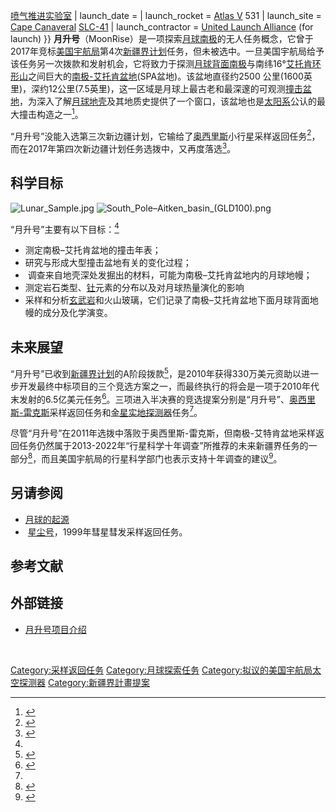 {{Infobox spaceflight
| name                  = 月升号
| mission_type          = 月球采样返回
| operator              = [[美国国家航空航天局|美国宇航局]]{{\}}[[喷气推进实验室|喷气推进实验室]]
| launch_date           = 
| launch_rocket         = [[Atlas_V|Atlas V]] 531
| launch_site           = [[Cape_Canaveral_Air_Force_Station|Cape Canaveral]] [[Cape_Canaveral_Air_Force_Station_Space_Launch_Complex_41|SLC-41]]
| launch_contractor     = [[United_Launch_Alliance|United Launch Alliance]] (for launch)
}}
'''月升号'''（MoonRise）是一项探索[[月球南极|月球南极]]的无人任务概念，它曾于2017年竞标[[美国国家航空航天局|美国宇航局]]第4次[[新疆界计划|新疆界计划]]任务，但未被选中。一旦美国宇航局给予该任务另一次拨款和发射机会，它将致力于探测[[月球背面|月球背面]][[月球南极|南极]]与南纬16°[[艾托肯环形山|艾托肯环形山]]之间巨大的[[南极-艾托肯盆地|南极-艾托肯盆地]](SPA盆地)。该盆地直径约2500 公里(1600英里)，深约12公里(7.5英里)，这一区域是月球上最古老和最深邃的可观测[[撞击盆地|撞击盆地]]，为深入了解[[月球内部构造|月球地壳]]及其地质史提供了一个窗口，该盆地也是[[太阳系|太阳系]]公认的最大撞击构造之一<ref name="factsheet">{{cite web |url=http://moonrise.jpl.nasa.gov/documentsRiseFactSheetfinal.pdf |title=MoonRise |series=美国宇航局的真实情况|publisher=美国宇航局|date=2010年6月 |archive-url=https://web.archive.org/web/20110516060655/http://moonrise.jpl.nasa.gov/documentsRiseFactSheetfinal.pdf |archive-date=2011年5月16日}}</ref>。

“月升号”没能入选第三次新边疆计划，它输给了[[OSIRIS-REx|奥西里斯]]小行星采样返回任务<ref name="sfnow20110525">{{cite news|url=http://www.spaceflightnow.com/news/n1105/25osirisrex/index.html|title=美国宇航局挑选的机器人小行星旅行者将于2016年发射升空|work=实现航天飞行网|first=史蒂芬|last=克拉克|date=2011年5月25日|access-date=2016年11月19日|archive-date=2021年1月28日|archive-url=https://web.archive.org/web/20210128183013/https://spaceflightnow.com/news/n1105/25osirisrex/index.html|dead-url=no}}</ref>，而在2017年第四次新边疆计划任务选拨中，又再度落选<ref name="ibtimes20171220">{{cite news|url=http://www.ibtimes.com/nasas-new-frontier-mission-will-search-alien-life-or-reveal-solar-systems-history-2631073|title=美国航天局的新边疆任务将搜寻外星生命或揭示太阳系的历史|work=《环球财经时报》|first=埃拉纳|last=格洛瓦茨|date=2017年12月20日|access-date=2018年1月14日|archive-date=2020年12月5日|archive-url=https://web.archive.org/web/20201205172344/https://www.ibtimes.com/nasas-new-frontier-mission-will-search-alien-life-or-reveal-solar-systems-history-2631073|dead-url=no}}</ref>。

==科学目标==
[[File:Lunar_Sample.jpg|thumb]]
[[File:South_Pole–Aitken_basin_(GLD100).png|thumb]]

“月升号”主要有以下目标：<ref name="factsheet" />
* 测定南极–艾托肯盆地的撞击年表；
* 研究与形成大型撞击盆地有关的变化过程；
* 调查来自地壳深处发掘出的材料，可能为南极–艾托肯盆地内的月球地幔；
* 测定岩石类型、[[钍|钍]]元素的分布以及对月球热量演化的影响
* 采样和分析[[玄武岩|玄武岩]]和火山玻璃，它们记录了南极–艾托肯盆地下面月球背面地幔的成分及化学演变。

==未来展望==
“月升号”已收到[[新疆界计划|新疆界计划]]的A阶段拨款<ref>{{cite conference|url=https://solarsystem.nasa.gov/docs/a516.pdf|title=从南极-艾托肯盆地取样返回的月升号任务概述|conference=第七届国际行星探测器研讨会. 2010年6月14日至18日.西班牙巴塞罗那.|first1=L.|last1=阿尔卡莱|first2=B.|last2=乔利夫|first3=D.|last3=帕帕纳斯塔苏|date=2010年|access-date=2021年1月17日|archive-date=2016年12月22日|archive-url=https://web.archive.org/web/20161222092405/https://solarsystem.nasa.gov/docs/a516.pdf|dead-url=yes}}</ref>，是2010年获得330万美元资助以进一步开发最终中标项目的三个竞选方案之一，而最终执行的将会是一项于2010年代末发射的6.5亿美元任务<ref name="wustl20091231">{{cite web |url=https://source.wustl.edu/2009/12/wustlled-moon-mission-is-finalist-for-nasa-next-big-space-venture/ |title=圣路易斯华盛顿大学主导的探月任务是美国宇航局下一项大型太空探险项目的入围者 |publisher=[[圣路易斯华盛顿大学|圣路易斯华盛顿大学]] |date=31 December 2009 |access-date=2021-01-17 |archive-date=2021-01-22 |archive-url=https://web.archive.org/web/20210122053859/https://source.wustl.edu/2009/12/wustlled-moon-mission-is-finalist-for-nasa-next-big-space-venture/ |dead-url=no }}</ref>。三项进入半决赛的竞选提案分别是“月升号”、[[OSIRIS-REx|奥西里斯-雷克斯]]采样返回任务和[[金星实地探测器|金星实地探测器]]任务<ref name="wustl20091231" />。

尽管“月升号”在2011年选拨中落败于奥西里斯-雷克斯，但南极-艾特肯盆地采样返回任务仍然属于2013-2022年“行星科学十年调查”所推荐的未来新疆界任务的一部分<ref name="decadal.survey.2">{{cite book |url=http://solarsystem.nasa.gov/docs/131171.pdf |title=2013-2022十年行星科学的愿景和航程 |publisher=[[美国学术出版社|美国学术出版社]] |pages=15–16 |date=2011 |isbn=978-0-309-22464-2 |access-date=2021-01-17 |archive-date=2017-05-10 |archive-url=https://web.archive.org/web/20170510075347/https://solarsystem.nasa.gov/docs/131171.pdf |dead-url=no }}</ref>，而且美国宇航局的行星科学部门也表示支持十年调查的建议<ref name="PSD.DS.response">{{cite letter |url=https://solarsystem.nasa.gov/docs/PSD_response_to_DS_Final.pdf |subject=行星科学部对行星科学十年调查的回应|first=爱德华·J|last=韦勒|recipient=查尔斯·F·肯内尔|date=29 July 2011 |title=存档副本|access-date=2016-11-20|archive-url=https://web.archive.org/web/20170107170232/http://solarsystem.nasa.gov/docs/PSD_response_to_DS_Final.pdf |archive-date=2017年1月7日|url-status=dead }}</ref>。
 

==另请参阅==
*[[月球的起源|月球的起源]]
* [[星尘号|星尘号]]，1999年彗星彗发采样返回任务。

==参考文献==
{{reflist}}
==外部链接==
*[https://web.archive.org/web/20110516060655/http://moonrise.jpl.nasa.gov/documentsRiseFactSheetfinal.pdf 月升号项目介绍]
 
{{Planetary Missions Program Office}}
[[Category:采样返回任务|Category:采样返回任务]]
[[Category:月球探索任务|Category:月球探索任务]]
[[Category:拟议的美国宇航局太空探测器|Category:拟议的美国宇航局太空探测器]]
[[Category:新疆界計畫提案|Category:新疆界計畫提案]]